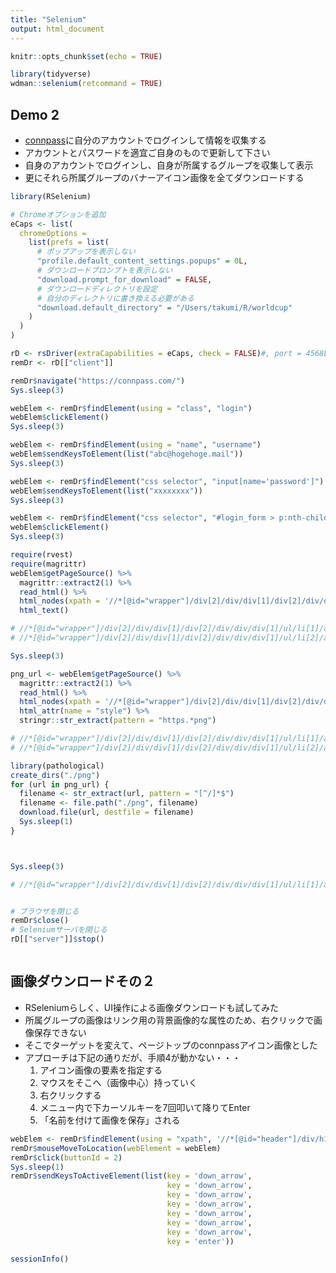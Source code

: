 ```yaml
---
title: "Selenium"
output: html_document
---
```


```r
knitr::opts_chunk$set(echo = TRUE)

library(tidyverse)
wdman::selenium(retcommand = TRUE)
```

## Demo 2

* [connpass](https://connpass.com/)に自分のアカウントでログインして情報を収集する
* アカウントとパスワードを適宜ご自身のもので更新して下さい
* 自身のアカウントでログインし、自身が所属するグループを収集して表示
* 更にそれら所属グループのバナーアイコン画像を全てダウンロードする

```r
library(RSelenium)

# Chromeオプションを追加
eCaps <- list(
  chromeOptions = 
    list(prefs = list(
      # ポップアップを表示しない
      "profile.default_content_settings.popups" = 0L,
      # ダウンロードプロンプトを表示しない
      "download.prompt_for_download" = FALSE,
      # ダウンロードディレクトリを設定
      # 自分のディレクトリに書き換える必要がある
      "download.default_directory" = "/Users/takumi/R/worldcup"
    )
  )
)

rD <- rsDriver(extraCapabilities = eCaps, check = FALSE)#, port = 4568L)
remDr <- rD[["client"]]

remDr$navigate("https://connpass.com/")
Sys.sleep(3)

webElem <- remDr$findElement(using = "class", "login")
webElem$clickElement()
Sys.sleep(3)

webElem <- remDr$findElement(using = "name", "username")
webElem$sendKeysToElement(list("abc@hogehoge.mail"))
Sys.sleep(3)

webElem <- remDr$findElement("css selector", "input[name='password']")
webElem$sendKeysToElement(list("xxxxxxxx"))
Sys.sleep(3)

webElem <- remDr$findElement("css selector", "#login_form > p:nth-child(6) > button")
webElem$clickElement()
Sys.sleep(3)

require(rvest)
require(magrittr)
webElem$getPageSource() %>%
  magrittr::extract2(1) %>% 
  read_html() %>% 
  html_nodes(xpath = '//*[@id="wrapper"]/div[2]/div/div[1]/div[2]/div/div/div[1]/ul/li/a/p') %>% 
  html_text()

# //*[@id="wrapper"]/div[2]/div/div[1]/div[2]/div/div/div[1]/ul/li[1]/a/p
# //*[@id="wrapper"]/div[2]/div/div[1]/div[2]/div/div/div[1]/ul/li[2]/a/p

Sys.sleep(3)

png_url <- webElem$getPageSource() %>%
  magrittr::extract2(1) %>% 
  read_html() %>% 
  html_nodes(xpath = '//*[@id="wrapper"]/div[2]/div/div[1]/div[2]/div/div/div[1]/ul/li/a/div') %>% 
  html_attr(name = "style") %>% 
  stringr::str_extract(pattern = "https.*png")

# //*[@id="wrapper"]/div[2]/div/div[1]/div[2]/div/div/div[1]/ul/li[1]/a/div
# //*[@id="wrapper"]/div[2]/div/div[1]/div[2]/div/div/div[1]/ul/li[2]/a/div

library(pathological)
create_dirs("./png")
for (url in png_url) {
  filename <- str_extract(url, pattern = "[^/]*$")
  filename <- file.path("./png", filename)
  download.file(url, destfile = filename)
  Sys.sleep(1)
}



Sys.sleep(3)

# //*[@id="wrapper"]/div[2]/div/div[1]/div[2]/div/div/div[1]/ul/li[1]/a/div


# ブラウザを閉じる
remDr$close()
# Seleniumサーバを閉じる
rD[["server"]]$stop()



```

## 画像ダウンロードその２

* RSeleniumらしく、UI操作による画像ダウンロードも試してみた
* 所属グループの画像はリンク用の背景画像的な属性のため、右クリックで画像保存できない
* そこでターゲットを変えて、ページトップのconnpassアイコン画像とした
* アプローチは下記の通りだが、手順4が動かない・・・
    1. アイコン画像の要素を指定する
    1. マウスをそこへ（画像中心）持っていく
    1. 右クリックする
    1. メニュー内で下カーソルキーを7回叩いて降りてEnter
    1. 「名前を付けて画像を保存」される

```r
webElem <- remDr$findElement(using = "xpath", '//*[@id="header"]/div/h1/a/img')
remDr$mouseMoveToLocation(webElement = webElem)
remDr$click(buttonId = 2)
Sys.sleep(1)
remDr$sendKeysToActiveElement(list(key = 'down_arrow',
                                   key = 'down_arrow',
                                   key = 'down_arrow',
                                   key = 'down_arrow',
                                   key = 'down_arrow',
                                   key = 'down_arrow',
                                   key = 'down_arrow',
                                   key = 'enter'))
```


```r
sessionInfo()
```

